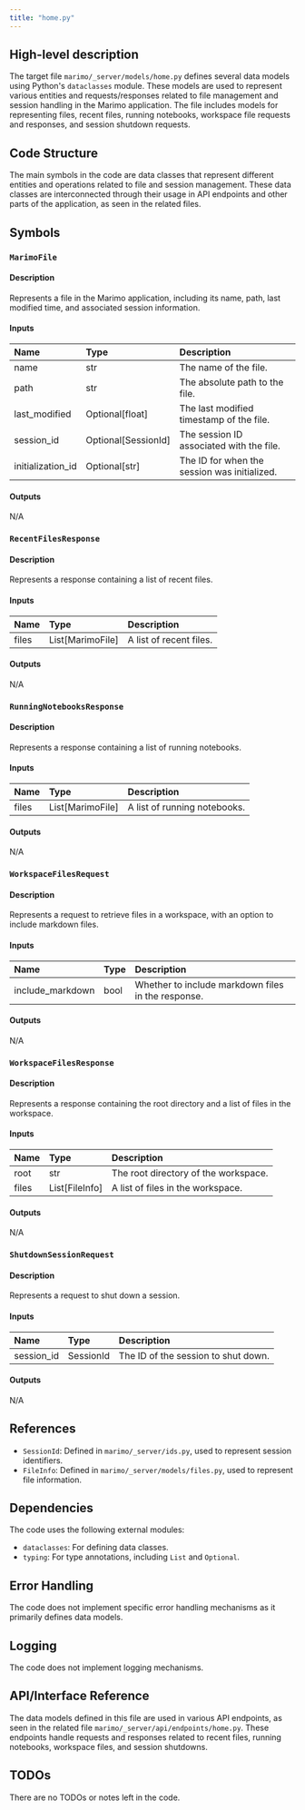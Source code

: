 ```yaml
---
title: "home.py"
---
```


## High-level description

The target file `marimo/_server/models/home.py` defines several data models using Python's `dataclasses` module. These models are used to represent various entities and requests/responses related to file management and session handling in the Marimo application. The file includes models for representing files, recent files, running notebooks, workspace file requests and responses, and session shutdown requests.

## Code Structure

The main symbols in the code are data classes that represent different entities and operations related to file and session management. These data classes are interconnected through their usage in API endpoints and other parts of the application, as seen in the related files.

## Symbols

### `MarimoFile`
#### Description
Represents a file in the Marimo application, including its name, path, last modified time, and associated session information.

#### Inputs
| Name | Type | Description |
|:-----|:-----|:------------|
| name | str | The name of the file. |
| path | str | The absolute path to the file. |
| last_modified | Optional[float] | The last modified timestamp of the file. |
| session_id | Optional[SessionId] | The session ID associated with the file. |
| initialization_id | Optional[str] | The ID for when the session was initialized. |

#### Outputs
N/A

### `RecentFilesResponse`
#### Description
Represents a response containing a list of recent files.

#### Inputs
| Name | Type | Description |
|:-----|:-----|:------------|
| files | List[MarimoFile] | A list of recent files. |

#### Outputs
N/A

### `RunningNotebooksResponse`
#### Description
Represents a response containing a list of running notebooks.

#### Inputs
| Name | Type | Description |
|:-----|:-----|:------------|
| files | List[MarimoFile] | A list of running notebooks. |

#### Outputs
N/A

### `WorkspaceFilesRequest`
#### Description
Represents a request to retrieve files in a workspace, with an option to include markdown files.

#### Inputs
| Name | Type | Description |
|:-----|:-----|:------------|
| include_markdown | bool | Whether to include markdown files in the response. |

#### Outputs
N/A

### `WorkspaceFilesResponse`
#### Description
Represents a response containing the root directory and a list of files in the workspace.

#### Inputs
| Name | Type | Description |
|:-----|:-----|:------------|
| root | str | The root directory of the workspace. |
| files | List[FileInfo] | A list of files in the workspace. |

#### Outputs
N/A

### `ShutdownSessionRequest`
#### Description
Represents a request to shut down a session.

#### Inputs
| Name | Type | Description |
|:-----|:-----|:------------|
| session_id | SessionId | The ID of the session to shut down. |

#### Outputs
N/A

## References

- `SessionId`: Defined in `marimo/_server/ids.py`, used to represent session identifiers.
- `FileInfo`: Defined in `marimo/_server/models/files.py`, used to represent file information.

## Dependencies

The code uses the following external modules:
- `dataclasses`: For defining data classes.
- `typing`: For type annotations, including `List` and `Optional`.

## Error Handling

The code does not implement specific error handling mechanisms as it primarily defines data models.

## Logging

The code does not implement logging mechanisms.

## API/Interface Reference

The data models defined in this file are used in various API endpoints, as seen in the related file `marimo/_server/api/endpoints/home.py`. These endpoints handle requests and responses related to recent files, running notebooks, workspace files, and session shutdowns.

## TODOs

There are no TODOs or notes left in the code.